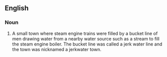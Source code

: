 ==English==
{{rfc}}
===Noun===
{{en-noun|sg=[[jerk water]] [[town]]}}
# A small town where steam engine trains were filled by a bucket line of men drawing water from a nearby water source such as a stream to fill the steam engine boiler. The bucket line was called a jerk water line and the town was nicknamed a jerkwater town.